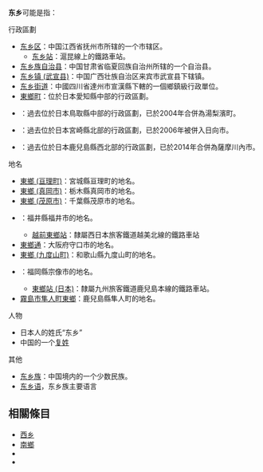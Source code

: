 '''东乡'''可能是指：

; 行政區劃
* [[东乡区|东乡区]]：中国江西省抚州市所辖的一个市辖区。
** [[东乡站|东乡站]]：滬昆線上的鐵路車站。
* [[东乡族自治县|东乡族自治县]]：中国甘肃省临夏回族自治州所辖的一个自治县。
* [[东乡镇_(武宣县)|东乡镇 (武宣县)]]：中国广西壮族自治区来宾市武宣县下辖镇。
* [[东乡街道|东乡街道]]：中國四川省達州市宣漢縣下轄的一個鄉鎮級行政單位。
* [[東鄉町|東鄉町]]：位於日本愛知縣中部的行政區劃。
* {{Tsl|ja|東郷町 (鳥取県)|東鄉町 (鳥取縣)}}：過去位於日本鳥取縣中部的行政區劃，已於2004年合併為湯梨濱町。
* {{Tsl|ja|東郷町 (宮崎県)|東鄉町 (宮崎縣)}}：過去位於日本宮崎縣北部的行政區劃，已於2006年被併入日向市。
* {{Tsl|ja|東郷町 (鹿児島県)|東鄉町 (鹿兒島縣)}}：過去位於日本鹿兒島縣西北部的行政區劃，已於2014年合併為薩摩川內市。

; 地名
* [[東鄉_(亘理町)|東鄉 (亘理町)]]：宮城縣亘理町的地名。
* [[東鄉_(真岡市)|東鄉 (真岡市)]]：栃木縣真岡市的地名。
* [[東鄉_(茂原市)|東鄉 (茂原市)]]：千葉縣茂原市的地名。
* {{Tsl|ja|東郷 (福井市)|東鄉 (福井市)}}：福井縣福井市的地名。
** [[越前東鄉站|越前東鄉站]]：隸屬西日本旅客鐵道越美北線的鐵路車站
* [[東鄉通|東鄉通]]：大阪府守口市的地名。
* [[東鄉_(九度山町)|東鄉 (九度山町)]]：和歌山縣九度山町的地名。
* {{Tsl|ja|東郷 (宗像市)|東鄉 (宗像市)}}：福岡縣宗像市的地名。
** [[東鄉站_(日本)|東鄉站 (日本)]]：隸屬九州旅客鐵道鹿兒島本線的鐵路車站。
* [[霧島市隼人町東鄉|霧島市隼人町東鄉]]：鹿兒島縣隼人町的地名。

; 人物
* 日本人的姓氏“东乡”
* 中国的一个[[复姓|复姓]]

; 其他
* [[东乡族|东乡族]]：中国境内的一个少数民族。
* [[东乡语|东乡语]]，东乡族主要语言

== 相關條目 ==

* [[西乡|西乡]]
* [[南鄉|南鄉]]
* {{Tsl|ja|北郷|北鄉}}
* {{Tsl|ja|中郷|中鄉}}

{{Disambiguation|Cat=二字亞洲相關消歧義}}
